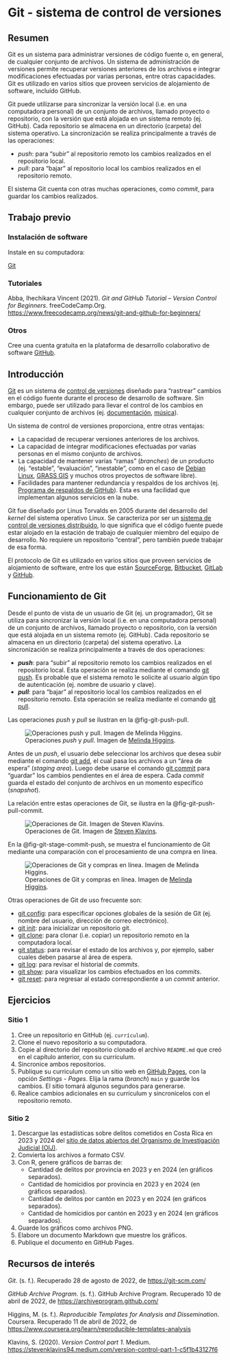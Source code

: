 # Git - sistema de control de versiones

## Resumen
Git es un sistema para administrar versiones de código fuente o, en general, de cualquier conjunto de archivos. Un sistema de administración de versiones permite recuperar versiones anteriores de los archivos e integrar modificaciones efectuadas por varias personas, entre otras capacidades. Git es utilizado en varios sitios que proveen servicios de alojamiento de software, incluído GitHub.

Git puede utilizarse para sincronizar la versión local (i.e. en una computadora personal) de un conjunto de archivos, llamado proyecto o repositorio, con la versión que está alojada en un sistema remoto (ej. GitHub). Cada repositorio se almacena en un directorio (carpeta) del sistema operativo. La sincronización se realiza principalmente a través de las operaciones:

- *push*: para "subir" al repositorio remoto los cambios realizados en el repositorio local.
- *pull*: para "bajar" al repositorio local los cambios realizados en el repositorio remoto.

El sistema Git cuenta con otras muchas operaciones, como *commit*, para guardar los cambios realizados.

## Trabajo previo

### Instalación de software
Instale en su computadora:

[Git](https://git-scm.com/downloads)  

### Tutoriales
Abba, Ihechikara Vincent (2021). *Git and GitHub Tutorial – Version Control for Beginners*. freeCodeCamp.Org. [https://www.freecodecamp.org/news/git-and-github-for-beginners/](https://www.freecodecamp.org/news/git-and-github-for-beginners/)

### Otros
Cree una cuenta gratuita en la plataforma de desarrollo colaborativo de software [GitHub](https://github.com/).

## Introducción
[Git](https://git-scm.com/) es un sistema de [control de versiones](https://es.wikipedia.org/wiki/Control_de_versiones) diseñado para "rastrear" cambios en el código fuente durante el proceso de desarrollo de software. Sin embargo, puede ser utilizado para llevar el control de los cambios en cualquier conjunto de archivos (ej. [documentación](https://guides.github.com/features/wikis/), [música](https://techcrunch.com/2013/10/09/splice-music/)). 

Un sistema de control de versiones proporciona, entre otras ventajas:

* La capacidad de recuperar versiones anteriores de los archivos.
* La capacidad de integrar modificaciones efectuadas por varias personas en el mismo conjunto de archivos.
* La capacidad de mantener varias "ramas" (_branches_) de un producto (ej. "estable", "evaluación", "inestable", como en el caso de [Debian Linux](https://www.debian.org/releases/), [GRASS GIS](https://grass.osgeo.org/download/software/sources/) y muchos otros proyectos de software libre).
* Facilidades para mantener redundancia y respaldos de los archivos (ej. [Programa de respaldos de GitHub](https://archiveprogram.github.com/)). Esta es una facilidad que implementan algunos servicios en la nube.

Git fue diseñado por Linus Torvalds en 2005 durante del desarrollo del _kernel_ del sistema operativo Linux. Se caracteriza por ser un [sistema de control de versiones distribuido](https://es.wikipedia.org/wiki/Control_de_versiones_distribuido), lo que significa que el código fuente puede estar alojado en la estación de trabajo de cualquier miembro del equipo de desarrollo. No requiere un repositorio "central", pero también puede trabajar de esa forma.

El protocolo de Git es utilizado en varios sitios que proveen servicios de alojamiento de software, entre los que están [SourceForge](https://sourceforge.net/), [Bitbucket](https://bitbucket.org/), [GitLab](https://about.gitlab.com/) y [GitHub](https://github.com/).

## Funcionamiento de Git
Desde el punto de vista de un usuario de Git (ej. un programador), Git se utiliza para sincronizar la versión local (i.e. en una computadora personal) de un conjunto de archivos, llamado proyecto o repositorio, con la versión que está alojada en un sistema remoto (ej. GitHub). Cada repositorio se almacena en un directorio (carpeta) del sistema operativo. La sincronización se realiza principalmente a través de dos operaciones:

* **_push_**: para "subir" al repositorio remoto los cambios realizados en el repositorio local. Esta operación se realiza mediante el comando [git push](https://git-scm.com/docs/git-push). Es probable que el sistema remoto le solicite al usuario algún tipo de autenticación (ej. nombre de usuario y clave).
* **_pull_**: para "bajar" al repositorio local los cambios realizados en el repositorio remoto. Esta operación se realiza mediante el comando [git pull](https://git-scm.com/docs/git-pull).

Las operaciones _push_ y _pull_ se ilustran en la @fig-git-push-pull.

![Operaciones _push_ y _pull_. Imagen de [Melinda Higgins](https://www.coursera.org/learn/reproducible-templates-analysis/lecture/NGbQv/git-and-github-part-1).](img/git-push-pull.png){#fig-git-push-pull .lightbox fig-alt="Operaciones push y pull" fig-align="center"}

Antes de un _push_, el usuario debe seleccionar los archivos que desea subir mediante el comando [git add](https://git-scm.com/docs/git-add), el cual pasa los archivos a un "área de espera" (_staging area_). Luego debe usarse el comando [git commit](https://git-scm.com/docs/git-commit) para "guardar" los cambios pendientes en el área de espera. Cada _commit_ guarda el estado del conjunto de archivos en un momento específico (_snapshot_).

La relación entre estas operaciones de Git, se ilustra en la @fig-git-push-pull-commit.

![Operaciones de Git. Imagen de [Steven Klavins](https://medium.com/@stevenklavins94/version-control-part-4-c9387cf5b33e).](img/git-push-pull-commit.png){#fig-git-push-pull-commit .lightbox fig-alt="Operaciones de Git" fig-align="center"}

En la @fig-git-stage-commit-push, se muestra el funcionamiento de Git mediante una comparación con el procesamiento de una compra en línea.

![Operaciones de Git y compras en línea. Imagen de [Melinda Higgins](https://www.coursera.org/learn/reproducible-templates-analysis/lecture/NGbQv/git-and-github-part-2).](img/git-stage-commit-push.png){#fig-git-stage-commit-push .lightbox fig-alt="Operaciones de Git y compras en línea" fig-align="center"}

Otras operaciones de Git de uso frecuente son:

* [git config](https://git-scm.com/docs/git-config): para especificar opciones globales de la sesión de Git (ej. nombre del usuario, dirección de correo electrónico).
* [git init](https://git-scm.com/docs/git-init): para inicializar un repositorio git.
* [git clone](https://git-scm.com/docs/git-clone): para clonar (i.e. copiar) un repositorio remoto en la computadora local.
* [git status](https://git-scm.com/docs/git-status): para revisar el estado de los archivos y, por ejemplo, saber cuales deben pasarse al área de espera.
* [git log](https://git-scm.com/docs/git-log): para revisar el historial de _commits_.
* [git show](https://git-scm.com/docs/git-show): para visualizar los cambios efectuados en los _commits_.
* [git reset](https://git-scm.com/docs/git-reset): para regresar al estado correspondiente a un _commit_ anterior.

## Ejercicios

### Sitio 1
1. Cree un repositorio en GitHub (ej. `currículum`).
2. Clone el nuevo repositorio a su computadora.
3. Copie al directorio del repositorio clonado el archivo `README.md` que creó en el capítulo anterior, con su currículum.
4. Sincronice ambos repositorios.
5. Publique su curriculum como un sitio web en [GitHub Pages](https://pages.github.com/), con la opción *Settings - Pages*. Elija la rama (*branch*) `main` y guarde los cambios. El sitio tomará algunos segundos para generarse.
6. Realice cambios adicionales en su currículum y sincronícelos con el repositorio remoto. 

### Sitio 2
1. Descargue las estadísticas sobre delitos cometidos en Costa Rica en 2023 y 2024 del [sitio de datos abiertos del Organismo de Investigación Judicial (OIJ)](https://sitiooij.poder-judicial.go.cr/index.php/ayuda/servicios-policiales/servicios-a-organizaciones/indice-de-transparencia-del-sector-publico-costarricense/datos-abiertos). 
2. Convierta los archivos a formato CSV.
3. Con R, genere gráficos de barras de:
    - Cantidad de delitos por provincia en 2023 y en 2024 (en gráficos separados).
    - Cantidad de homicidios por provincia en 2023 y en 2024 (en gráficos separados).
    - Cantidad de delitos por cantón en 2023 y en 2024 (en gráficos separados).
    - Cantidad de homicidios por cantón en 2023 y en 2024 (en gráficos separados).    
4. Guarde los gráficos como archivos PNG.
5. Elabore un documento Markdown que muestre los gráficos.
6. Publique el documento en GitHub Pages.

## Recursos de interés
*Git*. (s. f.). Recuperado 28 de agosto de 2022, de [https://git-scm.com/](https://git-scm.com/)

*GitHub Archive Program*. (s. f.). GitHub Archive Program. Recuperado 10 de abril de 2022, de [https://archiveprogram.github.com/](https://archiveprogram.github.com/)

Higgins, M. (s. f.). *Reproducible Templates for Analysis and Dissemination*. Coursera. Recuperado 11 de abril de 2022, de [https://www.coursera.org/learn/reproducible-templates-analysis](https://www.coursera.org/learn/reproducible-templates-analysis)

Klavins, S. (2020). *Version Control part 1*. Medium. [https://stevenklavins94.medium.com/version-control-part-1-c5f1b43127f6](https://stevenklavins94.medium.com/version-control-part-1-c5f1b43127f6)
